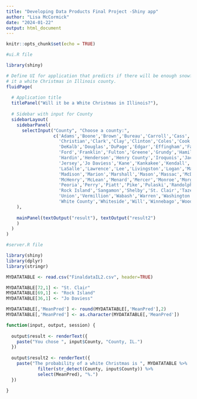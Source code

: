 ---
title: "Developing Data Products Final Project -Shiny app"
author: "Lisa McCormick"
date: "2024-01-22"
output: html_document
---

```{r setup, include=FALSE}
knitr::opts_chunk$set(echo = TRUE)
```


```{r}

#ui.R file

library(shiny)

# Define UI for application that predicts if there will be enough snowfall to call
# it a white Christmas in Illinois county.
fluidPage(
  
  # Application title
  titlePanel("Will it be a White Christmas in Illinois?"),
  
  # Sidebar with input for County
  sidebarLayout(
    sidebarPanel(
      selectInput("County", "Choose a county:",
                  c('Adams','Boone','Brown','Bureau','Carroll','Cass','Champaign', 
                    'Christian','Clark','Clay','Clinton','Coles','Cook','Crawford', 
                    'DeKalb','Douglas','DuPage','Edgar','Effingham','Fayette', 
                    'Ford','Franklin','Fulton','Greene','Grundy','Hamilton','Hancock', 
                    'Hardin','Henderson','Henry County','Iroquois','Jackson','Jasper','Jefferson', 
                    'Jersey','Jo Daviess','Kane','Kankakee','Kendall','Knox','Lake', 
                    'LaSalle','Lawrence','Lee','Livingston','Logan','Macon','Macoupin', 
                    'Madison','Marion','Marshall','Mason','Massac','McDonough', 
                    'McHenry','McLean','Menard','Mercer','Monroe','Morgan','Moultrie', 
                    'Peoria','Perry','Piatt','Pike','Pulaski','Randolph','Richland', 
                    'Rock Island','Sangamon','Shelby','St. Clair','Tazewell', 
                    'Union','Vermillion','Wabash','Warren','Washington','Wayne', 
                    'White County','Whiteside','Will','Winnebago','Woodford'))
    ),
    
    mainPanel(textOutput("result"), textOutput("result2")
    )
  )
)
```



```{r}

#server.R file

library(shiny)
library(dplyr)
library(stringr)

MYDATATABLE <- read.csv("FinaldataIL2.csv", header=TRUE)

MYDATATABLE[72,1] <- "St. Clair"
MYDATATABLE[69,1] <- "Rock Island"
MYDATATABLE[36,1] <- "Jo Daviess"

MYDATATABLE[,'MeanPred'] <- round(MYDATATABLE[,'MeanPred'],2)
MYDATATABLE[,'MeanPred'] <- as.character(MYDATATABLE[,'MeanPred'])

function(input, output, session) {
  
  output$result <- renderText({
    paste("You chose ", input$County, "County, IL.")
  })
  
  output$result2 <- renderText({
    paste("The probability of a white Christmas is ", MYDATATABLE %>% 
            filter(str_detect(County, input$County)) %>% 
            select(MeanPred), "%.")
  })
  
}
 
```

